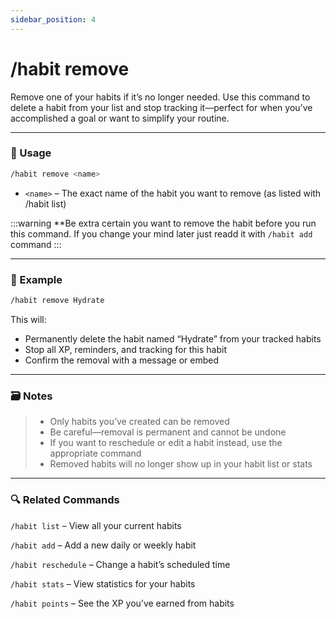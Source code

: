 ```yaml
---
sidebar_position: 4
---
```


# /habit remove

Remove one of your habits if it’s no longer needed. Use this command to delete a habit from your list and stop tracking it—perfect for when you’ve accomplished a goal or want to simplify your routine.

<hr className="md-divider-gradient" />

### 💬 Usage
```bash
/habit remove <name>
```
- `<name>` – The exact name of the habit you want to remove (as listed with /habit list)

:::warning
**Be extra certain you want to remove the habit before you run this command. If you change your mind later just readd it with `/habit add` command
:::

<hr className="md-divider-gradient" />

### 📌 Example
```bash
/habit remove Hydrate
```
This will:
- Permanently delete the habit named “Hydrate” from your tracked habits
- Stop all XP, reminders, and tracking for this habit
- Confirm the removal with a message or embed

<hr className="md-divider-gradient" />

### 🗃️ Notes
> - Only habits you’ve created can be removed
> - Be careful—removal is permanent and cannot be undone
> - If you want to reschedule or edit a habit instead, use the appropriate command
> - Removed habits will no longer show up in your habit list or stats

<hr className="md-divider-gradient" />

### 🔍 Related Commands
`/habit list` – View all your current habits

`/habit add` – Add a new daily or weekly habit

`/habit reschedule` – Change a habit’s scheduled time

`/habit stats` – View statistics for your habits

`/habit points` – See the XP you’ve earned from habits